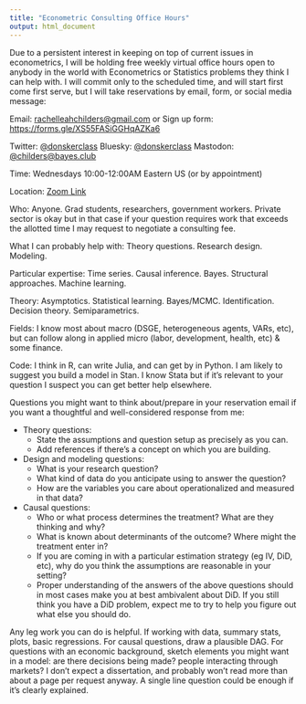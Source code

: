 ```yaml
---
title: "Econometric Consulting Office Hours"
output: html_document
---
```


Due to a persistent interest in keeping on top of current issues in econometrics, I will be holding free weekly virtual office hours open to anybody in the world with Econometrics or Statistics problems they think I can help with. I will commit only to the scheduled time, and will start first come first serve, but I will take reservations by email, form, or social media message: 

Email: <rachelleahchilders@gmail.com> or Sign up form: <https://forms.gle/XS55FASiGGHqAZKa6>

Twitter: [@donskerclass](https://twitter.com/DonskerClass) Bluesky: [@donskerclass](https://bsky.app/profile/donskerclass.bsky.social) Mastodon: [@childers@bayes.club](https://bayes.club/@childers)

Time: Wednesdays 10:00-12:00AM Eastern US (or by appointment)

Location: [Zoom Link](https://bowdoin.zoom.us/j/96039587180)

Who: Anyone. Grad students, researchers, government workers. Private sector is okay but in that case if your question requires work that exceeds the allotted time I may request to negotiate a consulting fee.

What I can probably help with: Theory questions. Research design. Modeling.

Particular expertise: Time series. Causal inference. Bayes. Structural approaches. Machine learning.

Theory: Asymptotics. Statistical learning. Bayes/MCMC. Identification. Decision theory. Semiparametrics.

Fields: I know most about macro (DSGE, heterogeneous agents, VARs, etc), but can follow along in applied micro (labor, development, health, etc) $\&$ some finance.

Code: I think in R, can write Julia, and can get by in Python. I am likely to suggest you build a model in Stan. I know Stata but if it's relevant to your question I suspect you can get better help elsewhere.

Questions you might want to think about/prepare in your reservation email if you want a thoughtful and well-considered response from me:

- Theory questions: 
  - State the assumptions and question setup as precisely as you can. 
  - Add references if there's a concept on which you are building.
- Design and modeling questions:
  - What is your research question?
  - What kind of data do you anticipate using to answer the question?
  - How are the variables you care about operationalized and measured in that data?
- Causal questions:
  - Who or what process determines the treatment? What are they thinking and why?
  - What is known about determinants of the outcome? Where might the treatment enter in?
  - If you are coming in with a particular estimation strategy (eg IV, DiD, etc), why do you think the assumptions are reasonable in your setting?
  - Proper understanding of the answers of the above questions should in most cases make you at best ambivalent about DiD. If you still think you have a DiD problem, expect me to try to help you figure out what else you should do.
  
Any leg work you can do is helpful. If working with data, summary stats, plots, basic regressions. For causal questions, draw a plausible DAG. For questions with an economic background, sketch elements you might want in a model: are there decisions being made? people interacting through markets? I don't expect a dissertation, and probably won't read more than about a page per request anyway. A single line question could be enough if it's clearly explained.
  






